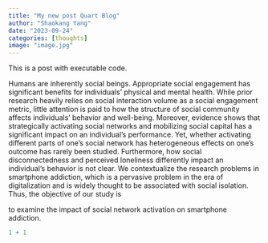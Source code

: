 ```yaml
---
title: "My new post Quart Blog"
author: "Shaokang Yang"
date: "2023-09-24"
categories: [thoughts]
image: "image.jpg"
---
```


This is a post with executable code.

Humans are inherently social beings. Appropriate social engagement has significant benefits for individuals' physical and mental health. While prior research heavily relies on social interaction volume as a social engagement metric, little attention is paid to how the structure of social community affects individuals' behavior and well-being. Moreover, evidence shows that strategically activating social networks and mobilizing social capital has a significant impact on an individual's performance. Yet, whether activating different parts of one's social network has heterogeneous effects on one's outcome has rarely been studied. Furthermore, how social disconnectedness and perceived loneliness differently impact an individual's behavior is not clear. We contextualize the research problems in smartphone addiction, which is a pervasive problem in the era of digitalization and is widely thought to be associated with social isolation. Thus, the objective of our study is

to examine the impact of social network activation on smartphone addiction.

```r
1 + 1
```
